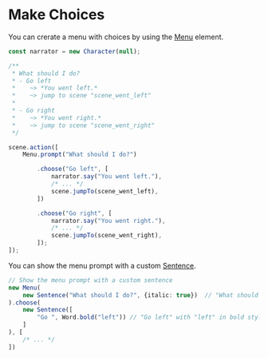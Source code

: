 # Make Choices

You can crerate a menu with choices by using the [Menu](../core/elements/menu) element.

```typescript
const narrator = new Character(null);

/**
 * What should I do?
 * - Go left
 *    ~> *You went left.*
 *    ~> jump to scene "scene_went_left"
 * 
 * - Go right
 *    ~> *You went right.*
 *    ~> jump to scene "scene_went_right"
 */

scene.action([
    Menu.prompt("What should I do?")

        .choose("Go left", [
            narrator.say("You went left."),
            /* ... */
            scene.jumpTo(scene_went_left),
        ])

        .choose("Go right", [
            narrator.say("You went right."),
            /* ... */
            scene.jumpTo(scene_went_right),
        ]);
]);
```

You can show the menu prompt with a custom [Sentence](../core/elements/sentence).

```typescript
// Show the menu prompt with a custom sentence
new Menu(
    new Sentence("What should I do?", {italic: true})  // "What should I do?" with italic style
).choose(
    new Sentence([
        "Go ", Word.bold("left")) // "Go left" with "left" in bold style
    ]
), [
    /* ... */
])
```
